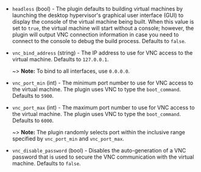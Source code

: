 <!-- Code generated from the comments of the RunConfig struct in builder/vmware/common/run_config.go; DO NOT EDIT MANUALLY -->

- `headless` (bool) - The plugin defaults to building virtual machines by launching the
  desktop hypervisor's graphical user interface (GUI) to display the
  console of the virtual machine being built. When this value is set to
  `true`, the virtual machine will start without a console; however, the
  plugin will output VNC connection information in case you need to connect
  to the console to debug the build process. Defaults to `false`.

- `vnc_bind_address` (string) - The IP address to use for VNC access to the virtual machine. Defaults to
  `127.0.0.1`.
  
  ~> **Note:** To bind to all interfaces, use `0.0.0.0`.

- `vnc_port_min` (int) - The minimum port number to use for VNC access to the virtual machine.
  The plugin uses VNC to type the `boot_command`. Defaults to `5900`.

- `vnc_port_max` (int) - The maximum port number to use for VNC access to the virtual machine.
  The plugin uses VNC to type the `boot_command`. Defaults to `6000`.
  
  ~> **Note:** The plugin randomly selects port within the inclusive range
  specified by `vnc_port_min` and `vnc_port_max`.

- `vnc_disable_password` (bool) - Disables the auto-generation of a VNC password that is used to secure the
  VNC communication with the virtual machine. Defaults to `false`.

<!-- End of code generated from the comments of the RunConfig struct in builder/vmware/common/run_config.go; -->
